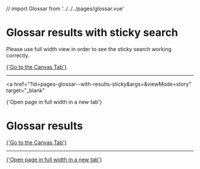 // import Glossar from '../../../pages/glossar.vue'

<Meta of={GlossaryStories} />

# Glossar results with sticky search

Please use full width view in order to see the sticky search working correctly.

<a href="?path=/story/pages-glossar--with-results-sticky">
  {'Go to the Canvas Tab'}
</a>

---

<a
  href="?id=pages-glossar--with-results-sticky&args=&viewMode=story"
  target="_blank"
>
  {'Open page in full width in a new tab'}
</a>

<Canvas of={GlossaryStories.WithResultsSticky} />

# Glossar results

<a href="?path=/story/pages-glossar--with-results">{'Go to the Canvas Tab'}</a>

---

<a href="?id=pages-glossar--with-results&args=&viewMode=story" target="_blank">
  {'Open page in full width in a new tab'}
</a>

<Canvas of={GlossaryStories.WithResults} />
